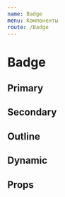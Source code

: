 ```yaml
---
name: Badge
menu: Компоненты
route: /Badge
---
```



# Badge

## Primary

<Playground>
  <Badge value={10} size="md" type="primary" />
  <Badge value={100} size="lg" type="primary" />
  <Spacer />
  <Badge text="Some badge" size="md" type="primary" />
  <Badge text="Some badge" size="lg" type="primary" />
</Playground>

## Secondary

<Playground>
  <Badge value={10} size="md" type="secondary" />
  <Badge value={100} size="lg" type="secondary" />
  <Spacer />
  <Badge text="Some badge" size="md" type="secondary" />
  <Badge text="Some badge" size="lg" type="secondary" />
</Playground>

## Outline

<Playground>
  <Badge value={10} size="md" outline />
  <Badge value={100} size="lg" outline />
  <Spacer />
  <Badge text="Some badge" size="md" outline />
  <Badge text="Some badge" size="lg" outline />
</Playground>

## Dynamic

<Playground>
  <Badge value={10} size="md" dynamic={true} />
  <Badge value={100} size="lg" dynamic={true} />
  <Badge value={100} size="lg" dynamic={true} outline />
  <Spacer />
  <Badge text="Some badge" size="md" dynamic={true} />
  <Badge text="Some badge" size="lg" dynamic={true} />
  <Badge text="Some badge" size="lg" dynamic={true} outline />
</Playground>

## Props

<Props of={Badge} />
